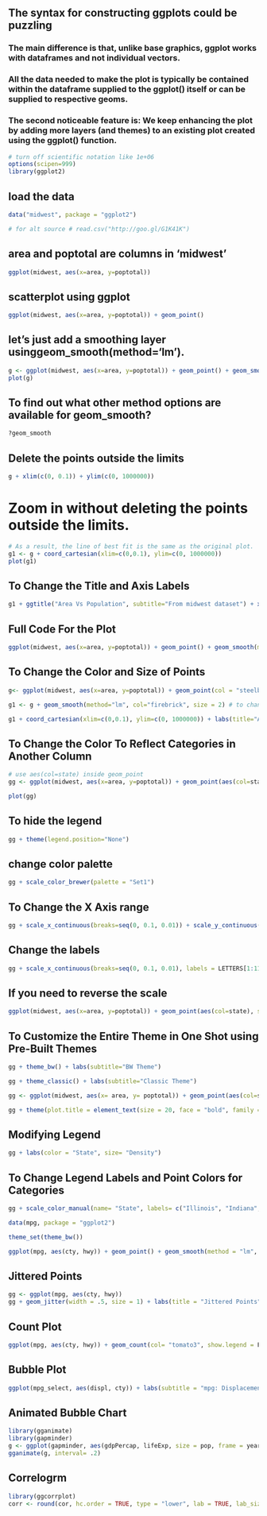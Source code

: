 ## The syntax for constructing ggplots could be puzzling 
 
### The main difference is that, unlike base graphics, ggplot works with dataframes and not individual vectors.
### All the data needed to make the plot is typically be contained within the dataframe supplied to the ggplot() itself or can be supplied to respective geoms. 
### The second noticeable feature is: We keep enhancing the plot by adding more layers (and themes)  to an existing plot created using the ggplot() function.

```r
# turn off scientific notation like 1e+06
options(scipen=999)
library(ggplot2)
```

## load the data
```r

data("midwest", package = "ggplot2") 

# for alt source # read.csv("http://goo.gl/G1K41K") 
```

## area and poptotal are columns in 'midwest'
```r
ggplot(midwest, aes(x=area, y=poptotal))
```
## scatterplot using ggplot
```r
ggplot(midwest, aes(x=area, y=poptotal)) + geom_point()
```
## let’s just add a smoothing layer usinggeom_smooth(method='lm'). 
```r
g <- ggplot(midwest, aes(x=area, y=poptotal)) + geom_point() + geom_smooth(method = "lm")
plot(g)
```
## To find out what other method options are available for geom_smooth?
```r
?geom_smooth
```

## Delete the points outside the limits 
```r
g + xlim(c(0, 0.1)) + ylim(c(0, 1000000)) 
```
# Zoom in without deleting the points outside the limits. 
```r
# As a result, the line of best fit is the same as the original plot.
g1 <- g + coord_cartesian(xlim=c(0,0.1), ylim=c(0, 1000000))
plot(g1)
```
## To Change the Title and Axis Labels
```r
g1 + ggtitle("Area Vs Population", subtitle="From midwest dataset") + xlab("Area") + ylab("Population")

```
## Full Code For the Plot
```r
ggplot(midwest, aes(x=area, y=poptotal)) + geom_point() + geom_smooth(method="lm") + coord_cartesian(xlim=c(0,0.1), ylim=c(0, 1000000)) + labs(title="Area Vs Population", subtitle="From midwest dataset", y="Population", x="Area", caption="Midwest Demographics")

```

## To Change the Color and Size of Points
```r
g<- ggplot(midwest, aes(x=area, y=poptotal)) + geom_point(col = "steelblue", size = 2) # to change the color and size of scatter points

g1 <- g + geom_smooth(method="lm", col="firebrick", size = 2) # to change the color or smooth line

g1 + coord_cartesian(xlim=c(0,0.1), ylim=c(0, 1000000)) + labs(title="Area Vs Population", subtitle="From midwest dataset", y="Population", x="Area", caption="Midwest Demographics")

```
## To Change the Color To Reflect Categories in Another Column
```r
# use aes(col=state) inside geom_point
gg <- ggplot(midwest, aes(x=area, y=poptotal)) + geom_point(aes(col=state), size=3) + geom_smooth(method="lm") + coord_cartesian(xlim=c(0,0.1), ylim=c(0, 1000000)) + labs(title="Area Vs Population", subtitle="From midwest dataset", y="Population", x="Area", caption="Midwest Demographics")

plot(gg)
```
## To hide the legend
```r
gg + theme(legend.position="None")
```
## change color palette 
```r
gg + scale_color_brewer(palette = "Set1")
```
## To Change the X Axis range
```r
gg + scale_x_continuous(breaks=seq(0, 0.1, 0.01)) + scale_y_continuous(breaks = seq(0, 1000000 , 200000))
```
## Change the labels
```r
gg + scale_x_continuous(breaks=seq(0, 0.1, 0.01), labels = LETTERS[1:11]) + scale_y_continuous(breaks = seq(0, 1000000 , 200000))
```
## If you need to reverse the scale
```r
ggplot(midwest, aes(x=area, y=poptotal)) + geom_point(aes(col=state), size=3) + geom_smooth(method="lm") + coord_cartesian(xlim=c(0.1,0), ylim=c(0, 1000000)) + labs(title="Area Vs Population", subtitle="From midwest dataset", y="Population", x="Area", caption="Midwest Demographics") + scale_x_reverse(lim = c(.1,0))
```
## To Customize the Entire Theme in One Shot using Pre-Built Themes
```r
gg + theme_bw() + labs(subtitle="BW Theme") 
```
```r
gg + theme_classic() + labs(subtitle="Classic Theme")
```
```r
gg <- ggplot(midwest, aes(x= area, y= poptotal)) + geom_point(aes(col=state, size= popdensity)) + geom_smooth(method= "loess", se=F) + coord_cartesian(xlim = c(0,.1), ylim = c(0,500000)) + labs(title= "Area Vs Population", y= "Population", x= "Area", caption = "Source:midwest")

gg + theme(plot.title = element_text(size = 20, face = "bold", family = "American Typewriter", color= "tomato", hjust = 0.5, lineheight = 1.2))
```
## Modifying Legend
```r
gg + labs(color = "State", size= "Density")
```
## To Change Legend Labels and Point Colors for Categories
```r
gg + scale_color_manual(name= "State", labels= c("Illinois", "Indiana", "Michigan", "Ohio", "Wisconsin"), values = c("IL"="blue", "IN" = "red", "MI"="green", "OH"= "brown", "WI"= "orange"))
```
```r
data(mpg, package = "ggplot2")
```

```r
theme_set(theme_bw())
```

```r
ggplot(mpg, aes(cty, hwy)) + geom_point() + geom_smooth(method = "lm", se = F) + labs(title = "Scatterplot with overlapping points", caption = "Source", subtitle = "MPG: City VS Highway Mileage", y = "Highway Mileage", x= "City")
```
## Jittered Points
```r
gg <- ggplot(mpg, aes(cty, hwy))
gg + geom_jitter(width = .5, size = 1) + labs(title = "Jittered Points", subtitle = "mpg: City VS Highway Mileage", y = "Highway Mileage", x = "City")
```
## Count Plot
```r
ggplot(mpg, aes(cty, hwy)) + geom_count(col= "tomato3", show.legend = F) + labs(title= "Counts Plot", subtitle = "mpg: City VS Highway Mileage", y = "Highway Mileage", x = "City")
```
## Bubble Plot
```r
ggplot(mpg_select, aes(displ, cty)) + labs(subtitle = "mpg: Displacement VS City Mileage", title= "Bubble Chart") + geom_jitter(aes(col = manufacturer, size = hwy)) + geom_smooth(aes(col = manufacturer), method = "lm", se = F)
```
## Animated Bubble Chart
```r
library(gganimate)
library(gapminder)
g <- ggplot(gapminder, aes(gdpPercap, lifeExp, size = pop, frame = year)) + geom_point() + geom_smooth(aes(group = year), method = "lm", show.legend = FALSE) + facet_wrap("continent", scales = "free") + scale_x_log10()
gganimate(g, interval= .2)
```
## Correlogrm
```r
library(ggcorrplot)
corr <- round(cor, hc.order = TRUE, type = "lower", lab = TRUE, lab_size = 3, method = "circle", colors = c("tomato2", "white","springgreen3"), title = "Correlogram of mtcars", ggtheme = theme_bw)
```





